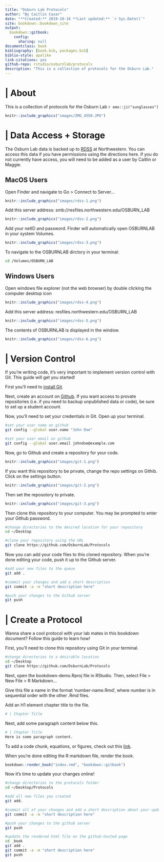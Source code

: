 ```yaml
--- 
title: "Osburn Lab Protocols"
author: "By Caitlin Casar"
date: "**Created:** 2019-10-16 **Last updated:** `r Sys.Date()`"
site: bookdown::bookdown_site
output: 
  bookdown::gitbook:
    config:
      sharing: null
documentclass: book
bibliography: [book.bib, packages.bib]
biblio-style: apalike
link-citations: yes
github-repo: rstudio/osburnlab/protocols
description: "This is a collection of protocols for the Osburn Lab."
---
```


# | About 

This is a collection of protocols for the Osburn Lab `r emo::ji("sunglasses")`

```r
knitr::include_graphics("images/IMG_4550.JPG")
```


<!--chapter:end:index.Rmd-->

# | Data Access + Storage {#data-access}

The Osburn Lab data is backed up to [RDSS](https://www.it.northwestern.edu/research/user-services/storage/research-data.htm) at Northwestern. You can access this data if you have permissions using the directions here. If you do not currently have access, you will need to be added as a user by Caitlin or Maggie. 

## MacOS Users

Open Finder and navigate to Go > Connect to Server...

```r
knitr::include_graphics("images/rdss-1.png")
```

Add this server address: smb://resfiles.northwestern.edu/OSBURN_LAB

```r
knitr::include_graphics("images/rdss-2.png")
```

Add your netID and password. Finder will automatically open OSBURNLAB in your system Volumes. 

```r
knitr::include_graphics("images/rdss-3.png")
```

To navigate to the OSBURNLAB dirctory in your terminal:
```bash
cd /Volumes/OSBURN_LAB
```

## Windows Users

Open windows file explorer (not the web browser) by double clicking the computer desktop icon

```r
knitr::include_graphics("images/rdss-4.png")
```

Add this server address: resfiles.northwestern.edu/OSBURN_LAB

```r
knitr::include_graphics("images/rdss-5.png")
```


The contents of OSBURNLAB is displayed in the window.
```r
knitr::include_graphics("images/rdss-6.png")
```

<!--chapter:end:01-data-access.Rmd-->

# | Version Control {#version-control}

If you're writing code, it's very important to implement version control with Git. This guide will get you started!


First you'll need to [install Git](https://www.linode.com/docs/development/version-control/how-to-install-git-on-linux-mac-and-windows/).

Next, create an account on [Github](https://github.com). If you want access to provate repositories (i.e. if you need to backup unpublished data or code), be sure to set up a student account.

Now, you'll need to set your credentials in Git. Open up your terminal.
```bash
#set your user name on github
git config --global user.name "John Doe"

#set your user email on github
git config --global user.email johndoe@example.com
```

Now, go to Github and create a repository for your code. 

```r
knitr::include_graphics("images/git-1.png")
```


If you want this repository to be private, change the repo settings on Githib. Click on the settings button.
```r
knitr::include_graphics("images/git-2.png")
```

Then set the reposotory to private.
```r
knitr::include_graphics("images/git-3.png")
```

Then clone this repository to your computer. You may be prompted to enter your Github password.
```bash
#change directories to the desired location for your repository
cd ~/Desktop

#clone your repository using the URL 
git clone https://github.com/OsburnLab/Protocols
```

Now you can add your code files to this cloned repository. When you're done editing your code, push it up to the Github server.

```bash
#add your new files to the queue
git add .

#commit your changes and add a short description
git commit -a -m "short description here"

#push your changes to the Github server
git push 
```


<!--chapter:end:02-version-control.Rmd-->

# | Create a Protocol

Wanna share a cool protocol with your lab mates in this bookdown document? Follow this guide to learn how! 

First, you'll need to clone this repository using Git in your terminal. 
```bash
#change directories to a desirable location
cd ~/Desktop
git clone https://github.com/OsburnLab/Protocols
```

Next, open the bookdown-demo.Rproj file in RStudio. Then, select File > New File > R Markdown...

Give this file a name in the format 'number-name.Rmd', where number is in sequential order with the other .Rmd files.

Add an H1 element chapter title to the file.
```r
# | Chapter Title
```

Next, add some paragraph content below this.
```r
# | Chapter Title
Here is some paragraph content.
```

To add a code chunk, equations, or figures, check out this [link](https://bookdown.org/yihui/bookdown/components.html).

When you're done editing the R markdown file, render the book.
```r
bookdown::render_book("index.rmd", "bookdown::gitbook")
```

Now it's time to update your changes online!
```bash
#change directories to the protocols folder
cd ~/Desktop/Protocols

#add all new files you created
git add.

#commit all of your changes and add a short description about your update
git commit -a -m "short description here"

#push your changes to the github server
git push

#update the rendered html file on the github-hosted page
cd _book
git add .
git commit -a -m "short description here"
git push
```


<!--chapter:end:03-create-protocol.Rmd-->

